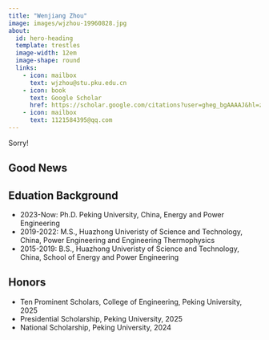 ```yaml
---
title: "Wenjiang Zhou"
image: images/wjzhou-19960828.jpg
about:
  id: hero-heading
  template: trestles
  image-width: 12em
  image-shape: round
  links:
    - icon: mailbox
      text: wjzhou@stu.pku.edu.cn
    - icon: book
      text: Google Scholar
      href: https://scholar.google.com/citations?user=gheg_bgAAAAJ&hl=zh-CN
    - icon: mailbox
      text: 1121584395@qq.com  
---
```


::: {#hero-heading}

Sorry!

## Good News

## Eduation Background

- 2023-Now:  Ph.D. Peking University, China, Energy and Power Engineering
- 2019-2022: M.S., Huazhong Univeristy of Science and Technology, China, Power Engineering and Engineering Thermophysics
- 2015-2019: B.S., Huazhong Univeristy of Science and Technology, China, School of Energy and Power Engineering

## Honors
- Ten Prominent Scholars,	College of Engineering, Peking University,	2025
- Presidential Scholarship,	Peking University,	2025
- National Scholarship,	Peking University,	2024

:::

